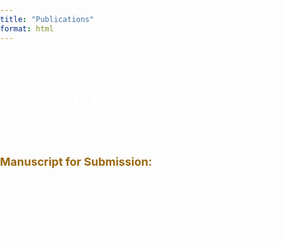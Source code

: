 ```yaml
---
title: "Publications"
format: html
---
```

<!-- Particles.js CDN -->
<script src="https://cdn.jsdelivr.net/npm/particles.js@2.0.0/particles.min.js"></script>
<style>
  /* Set the body and html to cover the full screen */
  body, html {
    margin: 0;
    padding: 0;
    height: 100%;
    width: 100%;
  }
  /* Container for the header and particles */
  #particles-header {
    position: fixed; /* Fixed at the top */
    top: 0; /* Place it at the very top of the page */
    left: 0;
    height: 100px; /* Height of the header (particles height) */
    width: 100%; /* Full width of the screen */
    z-index: 1; /* Ensure particles stay behind the header content */
  }
  /* Main title styles - taken from the document title */
  h1 {
    position: absolute;
    z-index: 2; /* Ensure title stays on top of particles */
    font-size: 35px; /* Smaller font size for the title */
    top: 0px; /* Move the title a bit closer to the upper limit of the page */
    left: 50%;
    transform: translateX(-50%); /* Center the title horizontally */
    color: white; /* Ensure the title is visible */
  }
  /* Content below the header - adjusted position */
  .content {
    padding-top: 60px;
    text-align: left; /* Left align the content */
    font-size: 18px;
    margin-left: 0px;
  }
  /* Styling for the heading - normal weight */
  .heading-style {
    font-size: 30px;
    font-weight: normal;
    margin-left: 0px;
    margin-top: 0px;
    color: white;
  }
</style>
<!-- Particles background container -->
<div id="particles-header">
  <!-- Div for particles -->
  <div id="particles-js"></div>
</div>
<!-- Main content -->
<div class="content">
  <!-- Research Articles title - Using H2 tag to leverage Quarto's default heading styling -->
  <h3 class="heading-style" style="font-weight: 600;">Research Articles</h3>
  <br>
  
  <strong style="color: #9A670E;">
    Manuscript for Submission: 
  </strong>
  <br><br>
  <span style="color: white;">
    Bjälkebring, P., Karakoliou, E., Fransson, N. (in preparation). The Effect of Music Listening on Rehabilitation for Motricity in Parkinson's Disease: A Review and Meta-Analysis.
  </span>
</div>
<script>
  // Initialize particles.js
  particlesJS('particles-js', {
    particles: {
      number: {
        value: 200, // Increased number of particles for a more dynamic effect
        density: {
          enable: true,
          value_area: 800
        }
      },
      shape: {
        type: 'circle', // Use circles for dust-like particles
      },
      opacity: {
        value: 0.5, // Slight opacity for glowing effect
        random: true,
        anim: {
          enable: true,
          speed: 1.5,
          opacity_min: 0.1
        }
      },
      size: {
        value: 2, // Smaller particle size for dust-like effect
        random: true,
        anim: {
          enable: true,
          speed: 3,
          size_min: 1
        }
      },
      move: {
        enable: true,
        speed: 1.5, // Slightly slower movement speed for wave-like flow
        direction: 'random', // Random direction for particles
        random: true,
        out_mode: 'out', // Particles disappear when they move out of view
        attract: {
          enable: false
        }
      }
    },
    interactivity: {
      events: {
        onhover: {
          enable: true,
          mode: 'repulse' // Repulse particles on hover
        }
      }
    },
    color: {
      value: ["#FF0044", "#00FFFF", "#FF00FF", "#FFFF00", "#00FF00"] // Colorful particles (light purple, cyan, green, yellow, pink)
    },
    background: {
      color: "transparent" // Keep the page background transparent for default color
    }
  });
</script>

